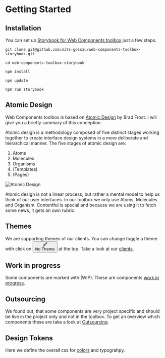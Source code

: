 
<Meta title="Getting Started" />

<style>
  {`
    .button-theme-toggle {
      background: transparent;
      border: none;
      border-radius: 4px;
      color: #333;
      font-size: 13px;
      font-weight: bold;
      height: 28px;
      -webkit-box-pack: center;
      justify-content: center;
      margin-top: 6px;
      padding: 8px 7px;
      background-color: rgba(2,156,253,0.07);
      color: #FF6600;
      display: inline-flex;
      -webkit-box-align: center;
      -ms-flex-align: center;
      align-items: center;
    }
    .button-theme-toggle svg {
      width: 14px;
      display: inline-block;
      shape-rendering: inherit;
      vertical-align: middle;
      fill: currentColor;
    }
    .button-theme-label {
      display: inline-block;
      -webkit-text-decoration: none;
      text-decoration: none;
      padding: 10px;
      font-weight: 700;
      font-size: 13px;
      line-height: 1;
      height: 40px;
      border: none;
      border-top: 3px solid transparent;
      border-bottom: 3px solid transparent;
      background: transparent;
    }
  `}
</style>

# Getting Started

## Installation

You can set up [Storybook for Web Components toolbox](https://github.com/mits-gossau/web-components-toolbox-storybook) just a few steps.

```
git clone git@github.com:mits-gossau/web-components-toolbox-storybook.git
```

```
cd web-components-toolbox-storybook
```

```
npm install
```

```
npm update
```

```
npm run storybook
```

## Atomic Design

Web Components toolbox is based on [Atomic Design](https://atomicdesign.bradfrost.com/chapter-2/) by Brad Frost. I will give you a briefly summary of this conception.

Atomic design is a methodology composed of five distinct stages working together to create interface design systems in a more deliberate and hierarchical manner. The five stages of atomic design are:

1. Atoms
2. Molecules
3. Organisms
4. (Templates)
5. (Pages)

![Atomic Design](/src/assets/images/content/atomic-design.png)

Atomic design is not a linear process, but rather a mental model to help us think of our user interfaces. In our toolbox we only use Atoms, Molecules and Organism. Contentful is special and because we are using it to fetch some news, it gets an own rubric.

## Themes

We are supporting themes of our clients. You can change toggle a theme with click on <button type="button" className="button-theme-toggle" title="CSS custom properties themes"><svg viewBox="0 0 14 14" width="14px" height="14px"><path fill-rule="evenodd" d="M11.8535.1464a.5.5 0 0 0-.7071 0L2.9827 8.3102a2.2396 2.2396 0 0 0-1.0737.599C.6772 10.141.2402 11.903.0852 12.9978 0 13.5998 0 14.0002 0 14.0002s.4004 0 1.0023-.0853c1.095-.155 2.8569-.5919 4.0887-1.8237.307-.307.5067-.6806.5992-1.0743l8.1633-8.1633a.5.5 0 0 0 0-.7071l-2-2Zm-6.253 9.546L6.543 8.75l-1.293-1.2929-.9424.9424a2.242 2.242 0 0 1 .7835.5097c.23.2302.4.4977.5095.7831ZM7.25 8.0428 12.7929 2.5 11.5 1.2071 5.957 6.75 7.25 8.0429ZM4.3839 9.6163c.4881.4882.4881 1.2796 0 1.7678-.7665.7664-1.832 1.1845-2.7791 1.403a8.6972 8.6972 0 0 1-.49.0982 8.7151 8.7151 0 0 1 .0982-.4899c.2186-.9471.6367-2.0126 1.403-2.779.4882-.4882 1.2797-.4882 1.7679 0Z"></path></svg><div title="Theme" className="button-theme-label">No Theme</div></button> at the top. Take a look at our [clients](?path=/docs/clients--docs).

## Work in progress

Some components are marked with (WIP). These are components [work in progress](?path=/docs/work-in-progress--docs).

## Outsourcing
 
We found out, that some components are very project specific and should be live in the project only and not in the toolbox. To get an overview which components these are take a look at [Outsourcing](?path=/docs/outsourcing--docs).

## Design Tokens

Here we define the overall css for [colors](?path=/docs/design-tokens-colors--docs) and typograhpy.